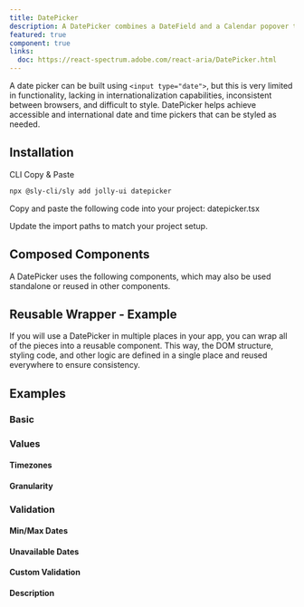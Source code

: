 ```yaml
---
title: DatePicker
description: A DatePicker combines a DateField and a Calendar popover to allow users to enter or select a date value.
featured: true
component: true
links:
  doc: https://react-spectrum.adobe.com/react-aria/DatePicker.html
---
```


A date picker can be built using `<input type="date">`, but this is very limited in functionality, lacking in internationalization capabilities, inconsistent between browsers, and difficult to style. DatePicker helps achieve accessible and international date and time pickers that can be styled as needed.

<ComponentPreview name="datepicker-demo" />

## Installation

<Tabs defaultValue="cli">

<TabsList>
  <TabsTrigger value="cli">CLI</TabsTrigger>
  <TabsTrigger value="manual">Copy & Paste</TabsTrigger>
</TabsList>

<TabsContent value="cli">

```bash
npx @sly-cli/sly add jolly-ui datepicker
```

</TabsContent>

<TabsContent value="manual">

<Steps>

<Step>Copy and paste the following code into your project: datepicker.tsx</Step>

<ComponentSource name="datepicker" />

<Step>Update the import paths to match your project setup.</Step>

</Steps>

</TabsContent>

</Tabs>

## Composed Components

A DatePicker uses the following components, which may also be used standalone or reused in other components.

<ComponentCards>
  <ComponentCard component="label" />
  <ComponentCard component="datefield" />
  <ComponentCard component="button" />
  <ComponentCard component="popover" />
  <ComponentCard component="dialog" />
  <ComponentCard component="calendar" />
</ComponentCards>

## Reusable Wrapper - Example

If you will use a DatePicker in multiple places in your app, you can wrap all of the pieces into a reusable component. This way, the DOM structure, styling code, and other logic are defined in a single place and reused everywhere to ensure consistency.

<ComponentPreview name="datepicker-reusable" />

## Examples

### Basic

<ComponentPreview name="datepicker-demo" />

### Values

#### Timezones

<ComponentPreview name="datepicker-timezone" />

#### Granularity

<ComponentPreview name="datepicker-granularity" />

### Validation

<ComponentPreview name="datepicker-validation" />

#### Min/Max Dates

<ComponentPreview name="datepicker-min-max" />

#### Unavailable Dates

<ComponentPreview name="datepicker-unavailable" />

#### Custom Validation

<ComponentPreview name="datepicker-custom-validation" />

#### Description

<ComponentPreview name="datepicker-description" />
